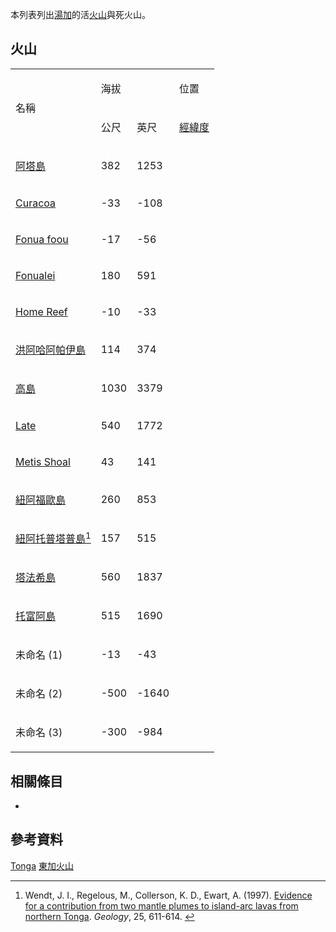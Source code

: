  {{NoteTA
|G1 = 地名
|G2 = 單位
}}
<!--This list is split from its main article where many elevations are incorrect-->
{{GeoGroupTemplate}}
{{seealso|火山列表}}
本列表列出[[湯加|湯加]]的活[[火山|火山]]與死火山。

== 火山 ==
{| border="1" cellpadding="1" cellspacing="0" 
|- align="center" bgcolor="cccccc"
| rowspan="2"|名稱 ||colspan ="2"| 海拔 || 位置  ||rowspan="2"| 最近爆發
|- align="center" bgcolor="cccccc"
| 公尺||英尺||[[經緯度|經緯度]]
|- align="right"
| align="left" |[[阿塔島|阿塔島]]|| 382 || 1253 || {{coord|22.15|S|176.18|W|type:mountain|name=ʻAta}} ||-
|- align="right"
| align="left" |[[Curacoa_volcano|Curacoa]] || -33 || -108 || {{coord|15.62|S|173.67|W|type:mountain|name=Curacoa}} || 1979
|- align="right"
| align="left" |[[Falcon_Island_(Tonga)|Fonua fo{{okina}}ou]] || -17 || -56 || {{coord|20.32|S|175.42|W|type:mountain|name=Fanua foʻou}} || 1936
|- align="right"
| align="left" |[[Fonualei_(volcano)|Fonualei]] || 180 || 591 || {{coord|18.02|S|174.325|W|type:mountain|name=Fonualei}} || 1957
|- align="right"
| align="left" |[[Home_Reef|Home Reef]] || -10 || -33 || {{coord|18.992|S|174.775|W|type:mountain|name=Home Reef}} || 2006
|- align="right"
| align="left" |[[洪阿哈阿帕伊島|洪阿哈阿帕伊島]] || 114 || 374 || {{coord|20.57|S|175.38|W|type:mountain|name=Hunga Tonga-Hunga Haʻapai}} || 2022（爆發中）
|- align="right"
| align="left" |[[高岛_(汤加)|高島]] || 1030 || 3379 || {{coord|19.67|S|175.03|W|type:mountain|name=Kao}} ||  全新世
|- align="right"
| align="left" |[[Late_(Tonga)|Late]] || 540 || 1772 || {{coord|18.806|S|174.65|W|type:mountain|name=Late}} || 1854
|- align="right"
| align="left" |[[Metis_Shoal|Metis Shoal]] || 43 || 141 || {{coord|19.18|S|174.87|W|type:mountain|name=Metis Shoal}} || 1995
|- align="right"
| align="left" |[[紐阿福歐島|紐阿福歐島]] || 260 || 853 || {{coord|15.60|S|175.63|W|type:mountain|name=Niuafoʻou}} || 1985
|- align="right"
| align="left" |[[紐阿托普塔普島|紐阿托普塔普島]]<ref>Wendt, J. I., Regelous, M., Collerson, K. D., Ewart, A. (1997). [http://geology.geoscienceworld.org/cgi/content/abstract/25/7/611 Evidence for a contribution from two mantle plumes to island-arc lavas from northern Tonga]. ''Geology'', 25, 611-614. {{doi|10.1130/0091-7613(1997)025<0611:EFACFT>2.3.CO;2}}</ref> || 157|| 515 || {{coord|15.96|S|173.74|W|type:mountain|name=Niuatoputapu}} || 300萬年前
|- align="right"
| align="left" |[[塔法希島|塔法希島]] || 560 || 1837 || {{coord|15.85|S|173.72|W|type:mountain|name=Tafahi}} || 全新世
|- align="right"
| align="left" |[[托富阿島|托富阿島]] || 515 || 1690 || {{coord|19.75|S|175.07|W|type:mountain|name=Tofua}} || 1960
|- align="right"
| align="left" | 未命名 (1) || -13 || -43 || {{coord|20.85|S|175.53|W|type:mountain}} || 1999
|- align="right"
| align="left" | 未命名 (2) || -500 || -1640 || {{coord|21.38|S|175.65|W|type:mountain}} || 1932
|- align="right"
| align="left" | 未命名 (3) || -300 || -984 || {{coord|18.325|S|174.365|W|type:mountain}} || 2001
|}

== 相關條目 ==
* {{tsl|en|List of mountains in Tonga|湯加山峰列表}}

== 參考資料 ==
{{Reflist}}
{{Global Volcanism Program}}

[[Category:火山列表|Tonga]]
[[Category:東加火山|]]